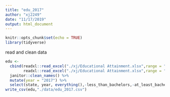 ```yaml
---
title: "edu_2017"
author: "xj2249"
date: "11/17/2019"
output: html_document
---
```


```r
knitr::opts_chunk$set(echo = TRUE)
library(tidyverse)
```

read and clean data
```r
edu <- 
  cbind(readxl::read_excel("./xj/Educational Attainment.xlsx",range = "A2:A54"),
        readxl::read_excel("./xj/Educational Attainment.xlsx",range = "N2:S54")) %>% 
  janitor::clean_names() %>% 
  mutate(year = "2017") %>% 
  select(state, year, everything(),-less_than_bachelors,-at_least_bachelors) 
write_csv(edu,"./data/edu_2017.csv")
```

